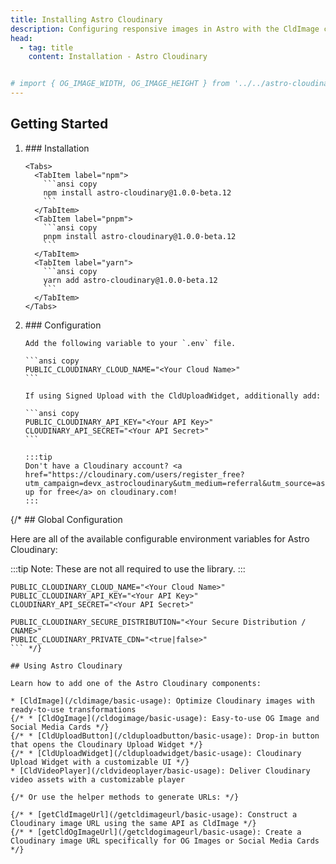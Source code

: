 ```yaml
---
title: Installing Astro Cloudinary
description: Configuring responsive images in Astro with the CldImage component.
head:
  - tag: title
    content: Installation - Astro Cloudinary


# import { OG_IMAGE_WIDTH, OG_IMAGE_HEIGHT } from '../../astro-cloudinary/src/constants/sizes';
---
```





## Getting Started

<Steps>
<ol class="!mt-10">
  <li>
    ### Installation

    <Tabs>
      <TabItem label="npm">
        ```ansi copy
        npm install astro-cloudinary@1.0.0-beta.12
        ```
      </TabItem>
      <TabItem label="pnpm">
        ```ansi copy
        pnpm install astro-cloudinary@1.0.0-beta.12
        ```
      </TabItem>
      <TabItem label="yarn">
        ```ansi copy
        yarn add astro-cloudinary@1.0.0-beta.12
        ```
      </TabItem>
    </Tabs>
  </li>
  <li>
    ### Configuration

    Add the following variable to your `.env` file.

    ```ansi copy
    PUBLIC_CLOUDINARY_CLOUD_NAME="<Your Cloud Name>"
    ```

    If using Signed Upload with the CldUploadWidget, additionally add:

    ```ansi copy
    PUBLIC_CLOUDINARY_API_KEY="<Your API Key>"
    CLOUDINARY_API_SECRET="<Your API Secret>"
    ```

    :::tip
    Don't have a Cloudinary account? <a href="https://cloudinary.com/users/register_free?utm_campaign=devx_astrocloudinary&utm_medium=referral&utm_source=astrocloudinary">Sign up for free</a> on cloudinary.com!
    :::
  </li>
</ol>
</Steps>
{/* 
## Global Configuration

Here are all of the available configurable environment variables for Astro Cloudinary:

:::tip
  Note: These are not all required to use the library.
:::

```ansi copy
PUBLIC_CLOUDINARY_CLOUD_NAME="<Your Cloud Name>"
PUBLIC_CLOUDINARY_API_KEY="<Your API Key>"
CLOUDINARY_API_SECRET="<Your API Secret>"

PUBLIC_CLOUDINARY_SECURE_DISTRIBUTION="<Your Secure Distribution / CNAME>"
PUBLIC_CLOUDINARY_PRIVATE_CDN="<true|false>"
``` */}

## Using Astro Cloudinary

Learn how to add one of the Astro Cloudinary components:

* [CldImage](/cldimage/basic-usage): Optimize Cloudinary images with ready-to-use transformations
{/* * [CldOgImage](/cldogimage/basic-usage): Easy-to-use OG Image and Social Media Cards */}
{/* * [CldUploadButton](/clduploadbutton/basic-usage): Drop-in button that opens the Cloudinary Upload Widget */}
{/* * [CldUploadWidget](/clduploadwidget/basic-usage): Cloudinary Upload Widget with a customizable UI */}
* [CldVideoPlayer](/cldvideoplayer/basic-usage): Deliver Cloudinary video assets with a customizable player

{/* Or use the helper methods to generate URLs: */}

{/* * [getCldImageUrl](/getcldimageurl/basic-usage): Construct a Cloudinary image URL using the same API as CldImage */}
{/* * [getCldOgImageUrl](/getcldogimageurl/basic-usage): Create a Cloudinary image URL specifically for OG Images or Social Media Cards */}